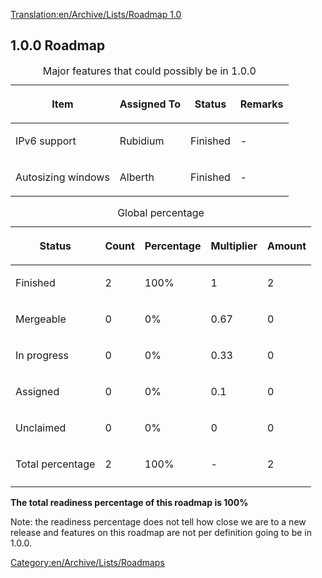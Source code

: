 [[Translation:en/Archive/Lists/Roadmap 1.0]]
{{en/Wiki/Historical}}
{{en/Archive/Lists/Roadmapheader|
previous=en/Archive/Lists/Roadmap 0.7|
current=Roadmap 1.0|
next=en/Archive/Lists/Roadmap 1.1|
}}
== 1.0.0 Roadmap ==

{| border="1"
|+ Major features that could possibly be in 1.0.0
|-
! Item !! Assigned To !! Status !! Remarks
|-
|IPv6 support || Rubidium
!class="done" | Finished || -
|-
|Autosizing windows || Alberth
!class="done" | Finished || -
|}




{| border="1"
|+ Global percentage
|-
! Status !! Count !! Percentage !! Multiplier !! Amount
|-
!class="checked" | Finished || 2 || 100% || 1 || 2
|-
!class="wip" | Mergeable || 0 || 0% || 0.67 || 0
|-
!class="wip" | In progress || 0 || 0% || 0.33 || 0
|-
!class="claimed" | Assigned || 0 || 0% || 0.1 || 0
|-
!class="unclaimed" | Unclaimed || 0 || 0% || 0 || 0
|-
!class="wip" | Total percentage 
!class="wip" | 2
!class="wip" | 100% 
!class="wip" | - 
!class="wip" | 2
|-
|}
'''The total readiness percentage of this roadmap is 100%'''

Note: the readiness percentage does not tell how close we are to a new release and features on this roadmap are not per definition going to be in 1.0.0.
[[Category:en/Archive/Lists/Roadmaps]]